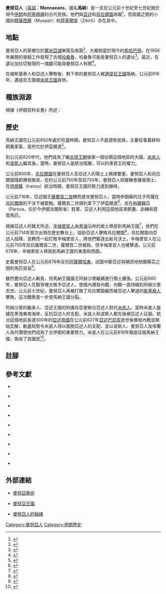 {{History of Greater Iran}}

'''曼努亞人'''（[[英語|英語]]：'''Mannaeans'''，國名'''馬納'''）是一支在公元前十世紀至七世紀居於現今[[伊朗|伊朗]]和[[阿塞拜疆|阿塞拜疆]]的古代民族。他們與[[亞述|亞述]]和[[烏拉爾圖|烏拉爾圖]]為鄰<ref>{{harvnb|Isgenderli|2011|p=22}}</ref>，而兩國之間的小國如[[穆薩西爾|穆薩西爾]]（Musasir）和[[齊基爾提|齊基爾提]]（Zikirti）亦在其中。

== 地點 ==

曼努亞人的家鄉位於[[爾米亞湖|爾米亞湖]]東面及南面<ref>{{harvnb|Collins|2008|p=145}}</ref>，大概相當於現今的[[馬哈巴德|馬哈巴德]]。在1956年展開的發掘工作發現了古城[[泰佩哈桑魯|哈桑魯]]，哈桑魯可能是曼努亞人的遺址<ref>{{harvnb|Rice|1965|p=67}}</ref>。最近，在遺址加拉切發現的一塊[[碑|碑]]可能與曼努亞人有關<ref>{{cite web | url=http://www.antiquity.ac.uk/ProjGall/hassanzadeh/ | title=The glazed bricks from Bukan (Iran): new insights into Mannaean art | publisher=antiquity.ac.uk | date=2006 | accessdate=September 5, 2011 | author=Yousef Hassanzadeh | language=en | archive-date=2015-03-17 | archive-url=https://web.archive.org/web/20150317080904/http://antiquity.ac.uk/projgall/hassanzadeh/ | dead-url=no }}</ref>。

在被斯基泰人和亞述人擊敗後，剩下來的曼努亞人被[[邁提尼王國|邁提尼王國]]吸納。公元前616年，邁提尼王國被[[米底王國|米底王國]]吞併。

== 種族淵源 ==

根據《伊朗百科全書》所述：

{{Cquote|在曼努亞人當中並沒有人類語言學上的統一性，就像[[伊朗高原|伊朗高原]]的其他民族一樣，曼努亞人受到伊朗人的滲透。伯默爾對一些人名和地名上的分析需要作出一些修改和擴大。史學家[[喬治·梅利基什維利|喬治·梅利基什維利]]認為擁有伊朗血統的曼努亞人只局限在民族的次要部分，但這是不正確的，因為曼努亞人的早期統治者烏達基及阿薩都明顯是古伊朗的名稱<ref>{{cite web | url=http://www.iranicaonline.org/articles/mannea | title=Mannea | publisher=Encyclopedia Iranica | accessdate=September 5, 2011 | language=en}}</ref>。}}

== 歷史 ==

馬納王國在公元前850年處於旺盛時期，曼努亞人不是遊牧民族，主要從事農耕和飼養家畜，首府位於伊茲爾達<ref>{{harvnb|Houtsma|1993|p=456}}</ref>。

到公元前820年代，他們成為了繼[[古提王朝|古提王朝]]後第一個佔領這個地區的大國，[[米底王國|米底人]]和[[波斯人|波斯人]]繼其後。當時，曼努亞人是統治階層，可以約束君王的權力。

公元前800年，[[烏拉爾圖|烏拉爾圖]]在曼努亞人及亞述人的領土上興建要塞，曼努亞人和烏拉爾圖隨即爆發衝突，在約公元前750年至前730年，曼努亞人把握機會擴張領土，在[[伊朗蘇|伊朗蘇]]（Iranzu）統治時期，曼努亞王國的勢力達到顛峰。

公元前716年，亞述國王[[薩爾貢二世|薩爾貢二世]]轉而進攻曼努亞人，當時伊朗蘇的兒子阿薩在[[烏拉爾圖|烏拉爾圖]]的干涉下被罷黜。薩爾貢二世順利拿下了伊茲爾達<ref>{{harvnb|Brugsch|Lepsius|Erman|Stern|1869|p=98}}</ref>，並在[[帕爾蘇亞|帕爾蘇亞]]（Parsua，位於今伊朗法爾斯省）駐軍，亞述人利用這個地區來飼養、訓練和買賣馬匹。

根據亞述人的銘文所述，[[辛梅里安人|辛梅里安人]]由[[黑海|黑海]]沿岸的故土移居到馬納王國<ref>{{harvnb|Waterman|Harper|1936|p=75}}</ref>，他們在公元前714年首次出現在歷史舞台上，協助亞述人擊敗烏拉爾圖<ref>{{harvnb|Kristensen|1988|p=7}}</ref>，烏拉爾圖向亞述人投降，並轉而一起打敗辛梅里安人，將他們驅逐出新月沃土。辛梅里安人在公元前705年反抗薩爾貢二世，薩爾貢二世被殺，但辛梅里安人也被擊退。公元前679年，辛梅里安人移居到馬納王國的東面和西面。

史載曼努亞人在公元前676年反抗[[阿薩爾哈東|阿薩爾哈東]]，試圖中斷亞述與殖民地帕爾蘇亞之間的馬匹貿易<ref>{{harvnb|Çilingiroğlu|Salvini|2001|p=21}}</ref>。

雖然要向亞述人輸貢，但馬納王國國王阿赫沙里繼續進行領土擴張。公元前660年，曼努亞人在戰爭裡大敗予亞述人，使國內爆發內戰，內戰一直持續到阿赫沙里去世。公元前七世紀，曼努亞人再被打敗了烏拉爾圖繼而被亞述人擊退的[[斯基泰人|斯基泰人]]擊敗，這次戰敗進一步使馬納王國分裂。

阿赫沙里的繼承人、亞述王國的附庸烏亞里聯合亞述人對抗[[米底王國|米底人]]，當時米底人盤據在黑海東南海岸，反抗亞述人的支配。米底人和波斯人都先後被亞述人征服。統治這個地區長達300年的[[亞述帝國|亞述帝國]]在公元前627年[[亞述巴尼拔|亞述巴尼拔]]逝世後爆發內戰並開始瓦解，動盪局勢令米底人得以擺脫亞述人的支配，並以波斯人、曼努亞人及埃蘭人為代價使他們成為了古伊朗的重要勢力。米底人在公元前616年徹底征服馬納王國，吸收了其國民<ref>{{harvnb|Tsetskhladze|2005|p=236}}</ref>。

== 註腳 ==
{{reflist}}

== 參考文獻 ==
{{refbegin}}

*{{en}}{{Citation 
|last =Isgenderli
|first =Anar 
|year=2011
|title=''Realities of Azerbaijan 1917-1920''
|publisher=Xlibris Corporation
|isbn=1456879537
}}

*{{en}}{{Citation 
|last =Collins
|first =Paul 
|year=2008
|title=''From Egypt to Babylon: the international age 1550-500 BC''
|publisher=Harvard University Press
|isbn=0674030966
}}

*{{en}}{{Citation 
|last =Rice
|first =Tamara Talbot 
|year=1965
|title=''Ancient arts of Central Asia''
|publisher=Thames and Hudson
}}

*{{en}}{{Citation 
|last =Houtsma
|first =M. Th 
|year=1993
|title=''First encyclopaedia of Islam: 1913-1936''
|publisher=BRILL
|isbn=9004097961
}}

*{{en}}{{Citation 
|last =Brugsch
|first =Heinrich Karl
|last2 =Lepsius
|first2 =Richard 
|last3 =Erman
|first3 =Adolf 
|last4 =Stern
|first4 =Ludwig Christian 
|year=1869
|title=''Zeitschrift für Ägyptische Sprache und Alterthumskunde''
|volume=7
|publisher=J.C. Hinrichs'sche Buchhandlung
}}

*{{en}}{{Citation 
|last =Waterman
|first =Leroy 
|last2 =Harper
|first2 =Robert Francis  
|year=1936
|title=''Royal correspondence of the Assyrian empire''
|publisher=University of Michigan Press
}}

*{{en}}{{Citation 
|last =Kristensen
|first =Anne Katrine Gade 
|year=1988
|title=''Who were the Cimmerians, and where did they come from?: Sargon II, the Cimmerians, and Rusa I''
|publisher=Kgl. Danske Videnskabernes Selskab
|isbn=8773041912
}}

*{{en}}{{Citation 
|last =Çilingiroğlu
|first =Altan 
|last2 =Salvini
|first2 =Mirjo 
|year=2001
|title=''Ayanis I: ten years' excavations at Rusaḫinili Eiduru-Kai 1989-1998''
|publisher=CNR, Istituto per gli studi micenei ed egeo-anatolici
|isbn=888734504X
}}

*{{en}}{{Citation 
|last =Tsetskhladze
|first =Gocha 
|year=2005
|title=''Ancient West & East''
|volume=3
|publisher=BRILL
|isbn=9004139753
}}

{{refend}}

== 外部連結 ==

*{{en}}[http://www.artarena.force9.co.uk/mannai.html 曼努亞藝術] {{Wayback|url=http://www.artarena.force9.co.uk/mannai.html |date=20170513044859 }}
*{{en}}[http://my.raex.com/~obsidian/iran.html#Atropatene 曼努亞王國] {{Wayback|url=http://my.raex.com/~obsidian/iran.html#Atropatene |date=20090306222321 }}
*{{en}}[http://antiquity.ac.uk/projgall/hassanzadeh/index.html 曼努亞人的釉磚] {{Wayback|url=http://antiquity.ac.uk/projgall/hassanzadeh/index.html |date=20110628175706 }}

{{伊朗主题}}

[[Category:曼努亞人|Category:曼努亞人]]
[[Category:伊朗歷史|Category:伊朗歷史]]